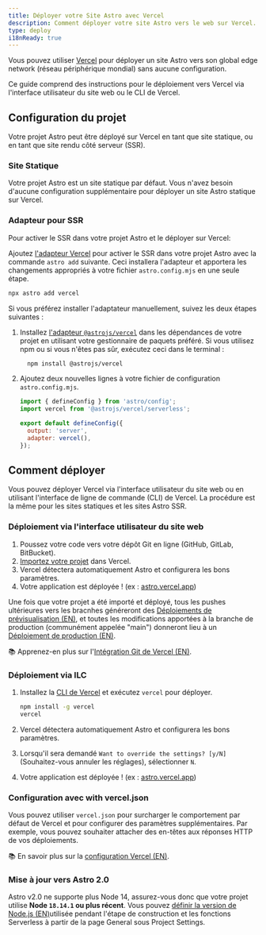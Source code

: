 ```yaml
---
title: Déployer votre Site Astro avec Vercel
description: Comment déployer votre site Astro vers le web sur Vercel.
type: deploy
i18nReady: true
---
```


Vous pouvez utiliser [Vercel](http://vercel.com/) pour déployer un site Astro vers son global edge network (réseau périphérique mondial) sans aucune configuration.

Ce guide comprend des instructions pour le déploiement vers Vercel via l'interface utilisateur du site web ou le CLI de Vercel.

## Configuration du projet

Votre projet Astro peut être déployé sur Vercel en tant que site statique, ou en tant que site rendu côté serveur (SSR).

### Site Statique

Votre projet Astro est un site statique par défaut. Vous n'avez besoin d'aucune configuration supplémentaire pour déployer un site Astro statique sur Vercel. 

### Adapteur pour SSR

Pour activer le SSR dans votre projet Astro et le déployer sur Vercel:

Ajoutez [l'adapteur Vercel](/fr/guides/integrations-guide/vercel/) pour activer le SSR dans votre projet Astro avec la commande `astro add` suivante. Ceci installera l'adapteur et apportera les changements appropriés à votre fichier `astro.config.mjs` en une seule étape.

```bash
npx astro add vercel
```

Si vous préférez installer l'adaptateur manuellement, suivez les deux étapes suivantes :

1. Installez [l'adapteur `@astrojs/vercel`](/fr/guides/integrations-guide/vercel/) dans les dépendances de votre projet en utilisant votre gestionnaire de paquets préféré. Si vous utilisez npm ou si vous n'êtes pas sûr, exécutez ceci dans le terminal :

    ```bash
      npm install @astrojs/vercel
    ```

1. Ajoutez deux nouvelles lignes à votre fichier de configuration `astro.config.mjs`.

    ```js title="astro.config.mjs" ins={2, 5-6}
    import { defineConfig } from 'astro/config';
    import vercel from '@astrojs/vercel/serverless';

    export default defineConfig({
      output: 'server',
      adapter: vercel(),
    });
    ```

## Comment déployer

Vous pouvez déployer Vercel via l'interface utilisateur du site web ou en utilisant l'interface de ligne de commande (CLI) de Vercel. La procédure est la même pour les sites statiques et les sites Astro SSR.

### Déploiement via l'interface utilisateur du site web

1. Poussez votre code vers votre dépôt Git en ligne (GitHub, GitLab, BitBucket).
2. [Importez votre projet](https://vercel.com/new) dans Vercel.
3. Vercel détectera automatiquement Astro et configurera les bons paramètres.
4. Votre application est déployée ! (ex : [astro.vercel.app](https://astro.vercel.app/))

Une fois que votre projet a été importé et déployé, tous les pushes ultérieures vers les bracnhes généreront des [Déploiements de prévisualisation (EN)](https://vercel.com/docs/concepts/deployments/environments#preview), et toutes les modifications apportées à la branche de production (communément appelée "main") donneront lieu à un [Déploiement de production (EN)](https://vercel.com/docs/concepts/deployments/environments#production).

<ReadMore>📚 Apprenez-en plus sur l'[Intégration Git de Vercel (EN)](https://vercel.com/docs/concepts/git).</ReadMore>


### Déploiement via ILC

1. Installez la [CLI de Vercel](https://vercel.com/cli) et exécutez `vercel` pour déployer.

    ```bash
    npm install -g vercel
    vercel
    ```

2. Vercel détectera automatiquement Astro et configurera les bons paramètres.
3. Lorsqu'il sera demandé `Want to override the settings? [y/N]` (Souhaitez-vous annuler les réglages), sélectionner `N`.
4. Votre application est déployée ! (ex : [astro.vercel.app](https://astro.vercel.app/))


### Configuration avec with vercel.json

Vous pouvez utiliser `vercel.json` pour surcharger le comportement par défaut de Vercel et pour configurer des paramètres supplémentaires. Par exemple, vous pouvez souhaiter attacher des en-têtes aux réponses HTTP de vos déploiements. 

<ReadMore>📚 En savoir plus sur la [configuration Vercel (EN)](https://vercel.com/docs/project-configuration).</ReadMore>

### Mise à jour vers Astro 2.0

Astro v2.0 ne supporte plus Node 14, assurez-vous donc que votre projet utilise **Node `18.14.1` ou plus récent**. Vous pouvez [définir la version de Node.js (EN)](https://vercel.com/changelog/node-js-version-now-customizable-in-the-project-settings)utilisée pendant l'étape de construction et les fonctions Serverless à partir de la page General sous Project Settings.
